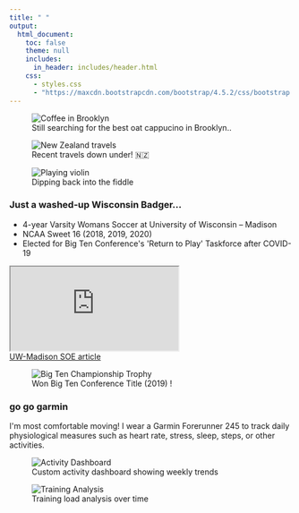```yaml
---
title: " "
output:
  html_document:
    toc: false
    theme: null
    includes:
      in_header: includes/header.html
    css:
      - styles.css
      - "https://maxcdn.bootstrapcdn.com/bootstrap/4.5.2/css/bootstrap.min.css"
---
```


```{=html}
<div class="main-wrapper">
  <div class="content-wrapper">
    <!-- Photo Grid Section -->
    <section class="lab-section">
      <div class="fun-photo-grid">
        <figure class="fun-grid-item">
          <img src="images/selfie-coffee-v2.jpeg" alt="Coffee in Brooklyn">
          <figcaption>Still searching for the best oat cappucino in Brooklyn..</figcaption>
        </figure>
        
        <figure class="fun-grid-item">
          <img src="images/hike-em.jpeg" alt="New Zealand travels">
          <figcaption>Recent travels down under! 🇳🇿</figcaption>
        </figure>
        
        <figure class="fun-grid-item">
          <img src="images/violin.jpeg" alt="Playing violin">
          <figcaption>Dipping back into the fiddle</figcaption>
        </figure>
      </div>
    </section>

    <!-- Athletics Section -->
    <section class="lab-section">
      <div class="two-column-layout">
        <div class="content-column">
          <h3>Just a washed-up Wisconsin Badger...</h3>
          <ul>
            <li>4-year Varsity Womans Soccer at University of Wisconsin – Madison</li>
            <li>NCAA Sweet 16 (2018, 2019, 2020)</li>
            <li>Elected for Big Ten Conference's 'Return to Play' Taskforce after COVID-19</li>
          </ul>
          
          <div class="video-container">
            <iframe src="https://www.youtube.com/embed/ET7_4_DdUs8" allowfullscreen></iframe>
          </div>
          
          <a href="https://engineering.wisc.edu/news/soccer-standout-douglas-industrious-field-classroom/"
             class="button-link"
             target="_blank">
             UW-Madison SOE article
          </a>
        </div>
        <div class="image-column">
          <div class="sticky-images">
            <figure class="image-item">
              <img src="images/trophy.jpeg" alt="Big Ten Championship Trophy">
              <figcaption class="image-caption">Won Big Ten Conference Title (2019) !</figcaption>
            </figure>
          </div>
        </div>
      </div>
    </section>

    <!-- Health Tracking Section -->
    <section class="lab-section">
      <div class="two-column-layout">
        <div class="content-column">
          <h3>go go garmin</h3>
          <p>I'm most comfortable moving! I wear a Garmin Forerunner 245 to track daily physiological measures such as heart rate, stress, sleep, steps, or other activities.</p>
        </div>
        <div class="image-column">
          <div class="project-gallery">
            <div class="gallery-images" id="health-gallery">
              <figure>
                <img src="/api/placeholder/400/300" alt="Activity Dashboard">
                <figcaption class="image-caption">Custom activity dashboard showing weekly trends</figcaption>
              </figure>
              <figure>
                <img src="/api/placeholder/400/300" alt="Training Analysis">
                <figcaption class="image-caption">Training load analysis over time</figcaption>
              </figure>
            </div>
            <div class="gallery-nav" id="health-nav">
              <span class="gallery-dot"></span>
              <span class="gallery-dot"></span>
            </div>
          </div>
        </div>
      </div>
    </section>
  </div>
</div>
```

```{=html}
<script type="text/javascript">
document.addEventListener('DOMContentLoaded', () => {
  // Animation initialization
  if (!sessionStorage.getItem('animationPlayed')) {
    const introBox = document.querySelector('.intro-box');
    introBox.classList.add('animate');
    sessionStorage.setItem('animationPlayed', 'true');
  }

  // Image Gallery class
  class ImageGallery {
    constructor(container) {
      // Your existing ImageGallery code
      this.gallery = container;
      this.figures = this.gallery.querySelectorAll('figure');
      this.nav = this.gallery.nextElementSibling;
      this.dots = this.nav.querySelectorAll('.gallery-dot');
      this.currentIndex = 0;
      
      this.showImage(0);
      this.setupEventListeners();
    }
    
    // Rest of your ImageGallery class methods
    showImage(index) {
      if (index < 0 || index >= this.figures.length) return;
      
      this.figures.forEach(fig => {
        fig.style.display = 'none';
        fig.classList.remove('active');
      });
      
      this.figures[index].style.display = 'block';
      this.figures[index].classList.add('active');
      
      this.dots.forEach(dot => dot.classList.remove('active'));
      if (this.dots[index]) {
        this.dots[index].classList.add('active');
      }
      
      this.currentIndex = index;
    }
    
    setupEventListeners() {
      this.dots.forEach((dot, index) => {
        dot.addEventListener('click', () => this.showImage(index));
      });
      
      let touchStartX = 0;
      let touchEndX = 0;
      
      this.gallery.addEventListener('touchstart', (e) => {
        touchStartX = e.touches[0].clientX;
      }, { passive: true });
      
      this.gallery.addEventListener('touchend', (e) => {
        touchEndX = e.changedTouches[0].clientX;
        const swipeDistance = touchStartX - touchEndX;
        const swipeThreshold = 50;
        
        if (Math.abs(swipeDistance) > swipeThreshold) {
          if (swipeDistance > 0 && this.currentIndex < this.figures.length - 1) {
            this.showImage(this.currentIndex + 1);
          } else if (swipeDistance < 0 && this.currentIndex > 0) {
            this.showImage(this.currentIndex - 1);
          }
        }
      }, { passive: true });
    }
  }

  // Initialize galleries
  const galleries = document.querySelectorAll('.gallery-images');
  galleries.forEach(gallery => {
    new ImageGallery(gallery);
  });
});
</script>
```
